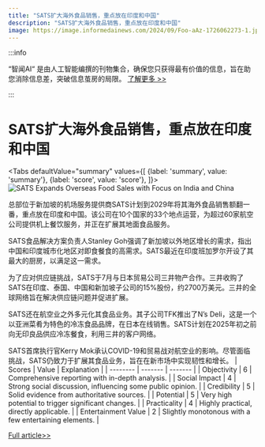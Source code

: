 ```yaml
---
title: "SATS扩大海外食品销售，重点放在印度和中国"
description: "SATS扩大海外食品销售，重点放在印度和中国"
image: https://image.informedainews.com/2024/09/Foo-aAz-1726062273-1.jpg
---
```



:::info

“智闻AI“ 是由人工智能编撰的刊物集合，确保您只获得最有价值的信息，旨在助您消除信息差，突破信息茧房的局限。  [了解更多 >>](/)

:::

# SATS扩大海外食品销售，重点放在印度和中国


<Tabs
	defaultValue="summary"
	values={[
	{label: 'summary', value: 'summary'},
	{label: 'score', value: 'score'},
]}>
<TabItem value="summary">
<img
  src="https://image.informedainews.com/2024/09/Foo-aAz-1726062273-1.jpg"
  alt="SATS Expands Overseas Food Sales with Focus on India and China"
/>



总部位于新加坡的机场服务提供商SATS计划到2029年将其海外食品销售额翻一番，重点放在印度和中国。该公司在10个国家的33个地点运营，为超过60家航空公司提供机上餐饮服务，并正在扩展其地面食品服务。

SATS食品解决方案负责人Stanley Goh强调了新加坡以外地区增长的需求，指出中国和印度城市化地区对即食餐食的高需求。SATS最近在印度班加罗尔开设了其最大的厨房，以满足这一需求。

为了应对供应链挑战，SATS于7月与日本贸易公司三井物产合作。三井收购了SATS在印度、泰国、中国和新加坡子公司的15%股份，约2700万美元。三井的全球网络旨在解决供应链问题并促进扩展。

SATS还在航空业之外多元化其食品业务。其子公司TFK推出了N’s Deli，这是一个以亚洲菜肴为特色的冷冻食品品牌，在日本在线销售。SATS计划在2025年初之前向无印良品供应冷冻餐食，利用三井的客户网络。

SATS首席执行官Kerry Mok承认COVID-19和贸易战对航空业的影响。尽管面临挑战，SATS仍致力于扩展其食品业务，旨在在新市场中实现韧性和增长。
</TabItem>
<TabItem value="score">
	| Scores     | Value   | Explanation |
	| -------- | ------- | ------- |
	| Objectivity  | 6    | Comprehensive reporting with in-depth analysis.    |
	| Social Impact | 4     | Strong social discussion, influencing some public opinion.    |
	| Credibility    | 5    | Solid evidence from authoritative sources.    |
	| Potential    | 5    | Very high potential to trigger significant changes.    |
	| Practicality    | 4    | Highly practical, directly applicable.    |
	| Entertainment Value    | 2    | Slightly monotonous with a few entertaining elements.    |
</TabItem>
</Tabs>

[Full article>>](https://asia.nikkei.com/Business/Food-Beverage/Singapore-s-SATS-eyes-India-China-to-double-overseas-food-sales)
